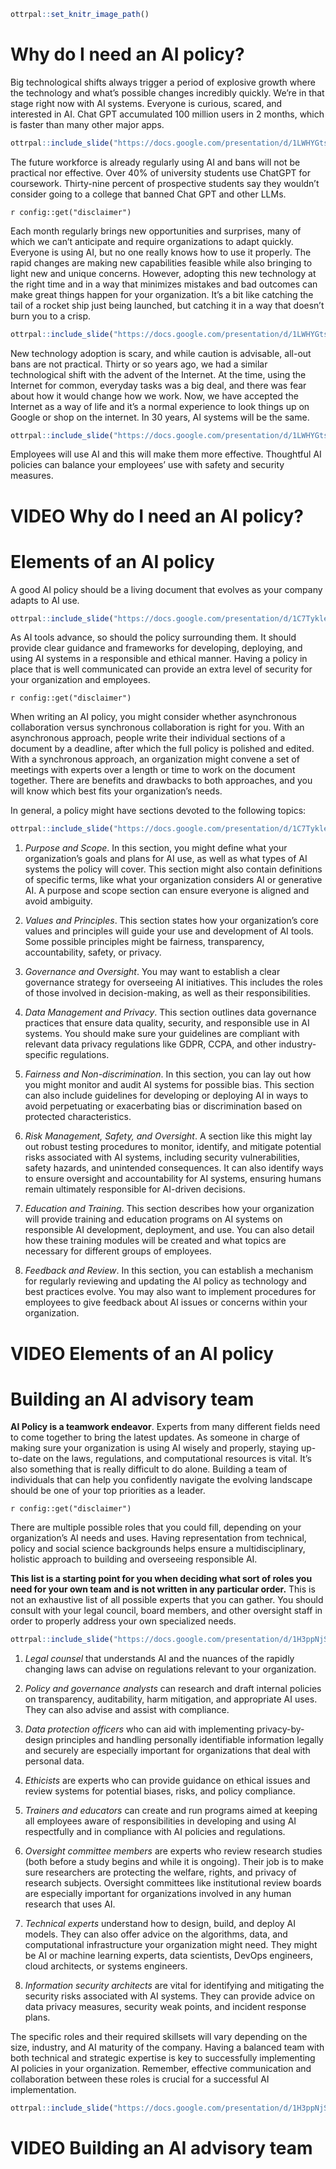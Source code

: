 ```r
ottrpal::set_knitr_image_path()
```
# Why do I need an AI policy?

Big technological shifts always trigger a period of explosive growth where the technology and what's possible changes incredibly quickly. We're in that stage right now with AI systems. Everyone is curious, scared, and interested in AI. Chat GPT accumulated 100 million users in 2 months, which is faster than many other major apps. 

```r
ottrpal::include_slide("https://docs.google.com/presentation/d/1LWHYGtstIn8gTzGBJpffycHbh2DDrogmYregm_MGZD8/edit#slide=id.g2a847b11aec_3_2")
```

The future workforce is already regularly using AI and bans will not be practical nor effective. Over 40% of university students use ChatGPT for coursework. Thirty-nine percent of prospective students say they wouldn’t consider going to a college that banned Chat GPT and other LLMs.



<div class = disclaimer>
`r config::get("disclaimer")`
</div>

Each month regularly brings new opportunities and surprises, many of which we can’t anticipate and require organizations to adapt quickly. Everyone is using AI, but no one really knows how to use it properly. The rapid changes are making new capabilities feasible while also bringing to light new and unique concerns. However, adopting this new technology at the right time and in a way that minimizes mistakes and bad outcomes can make great things happen for your organization. It’s a bit like catching the tail of a rocket ship just being launched, but catching it in a way that doesn’t burn you to a crisp.

```r
ottrpal::include_slide("https://docs.google.com/presentation/d/1LWHYGtstIn8gTzGBJpffycHbh2DDrogmYregm_MGZD8/edit#slide=id.g2642a7f2d76_1_30")
``` 

New technology adoption is scary, and while caution is advisable, all-out bans are not practical. Thirty or so years ago, we had a similar technological shift with the advent of the Internet. At the time, using the Internet for common, everyday tasks was a big deal, and there was fear about how it would change how we work. Now, we have accepted the Internet as a way of life and it’s a normal experience to look things up on Google or shop on the internet. In 30 years, AI systems will be the same.

```r
ottrpal::include_slide("https://docs.google.com/presentation/d/1LWHYGtstIn8gTzGBJpffycHbh2DDrogmYregm_MGZD8/edit#slide=id.gcf1264c749_0_135")
```



Employees will use AI and this will make them more effective. Thoughtful AI policies can balance your employees' use with safety and security measures.

# VIDEO Why do I need an AI policy?

# Elements of an AI policy

A good AI policy should be a living document that evolves as your company adapts to AI use.

```r
ottrpal::include_slide("https://docs.google.com/presentation/d/1C7TykleNSbPkaiJBJeCbxYte5sWWZ8J3uixt9RMyiWg/edit#slide=id.g2a0db34665a_0_6")
```

As AI tools advance, so should the policy surrounding them. It should provide clear guidance and frameworks for developing, deploying, and using AI systems in a responsible and ethical manner. Having a policy in place that is well communicated can provide an extra level of security for your organization and employees.

<div class = disclaimer>
`r config::get("disclaimer")`
</div>

When writing an AI policy, you might consider whether asynchronous collaboration versus synchronous collaboration is right for you. With an asynchronous approach, people write their individual sections of a document by a deadline, after which the full policy is polished and edited. With a synchronous approach, an organization might convene a set of meetings with experts over a length or time to work on the document together. There are benefits and drawbacks to both approaches, and you will know which best fits your organization's needs.

In general, a policy might have sections devoted to the following topics:

```r
ottrpal::include_slide("https://docs.google.com/presentation/d/1C7TykleNSbPkaiJBJeCbxYte5sWWZ8J3uixt9RMyiWg/edit#slide=id.gcf1264c749_0_135")
```

1. _Purpose and Scope_. In this section, you might define what your organization's goals and plans for AI use, as well as what types of AI systems the policy will cover. This section might also contain definitions of specific terms, like what your organization considers AI or generative AI. A purpose and scope section can ensure everyone is aligned and avoid ambiguity.

1. _Values and Principles_. This section states how your organization's core values and principles will guide your use and development of AI tools. Some possible principles might be fairness, transparency, accountability, safety, or privacy.

1. _Governance and Oversight_. You may want to establish a clear governance strategy for overseeing AI initiatives. This includes the roles of those involved in decision-making, as well as their responsibilities.

1. _Data Management and Privacy_. This section outlines data governance practices that ensure data quality, security, and responsible use in AI systems. You should make sure your guidelines are compliant with relevant data privacy regulations like GDPR, CCPA, and other industry-specific regulations.

1. _Fairness and Non-discrimination_. In this section, you can lay out how you might monitor and audit AI systems for possible bias. This section can also include guidelines for developing or deploying AI in ways to avoid perpetuating or exacerbating bias or discrimination based on protected characteristics.

1. _Risk Management, Safety, and Oversight_. A section like this might lay out robust testing procedures to monitor, identify, and mitigate potential risks associated with AI systems, including security vulnerabilities, safety hazards, and unintended consequences. It can also identify ways to ensure oversight and accountability for AI systems, ensuring humans remain ultimately responsible for AI-driven decisions.

1. _Education and Training_. This section describes how your organization will provide training and education programs on AI systems on responsible AI development, deployment, and use. You can also detail how these training modules will be created and what topics are necessary for different groups of employees.

1. _Feedback and Review_. In this section, you can establish a mechanism for regularly reviewing and updating the AI policy as technology and best practices evolve. You may also want to implement procedures for employees to give feedback about AI issues or concerns within your organization.

# VIDEO Elements of an AI policy

# Building an AI advisory team

**AI Policy is a teamwork endeavor**. Experts from many different fields need to come together to bring the latest updates. As someone in charge of making sure your organization is using AI wisely and properly, staying up-to-date on the laws, regulations, and computational resources is vital. It's also something that is really difficult to do alone. Building a team of individuals that can help you confidently navigate the evolving landscape should be one of your top priorities as a leader.

<div class = disclaimer>
`r config::get("disclaimer")`
</div>

There are multiple possible roles that you could fill, depending on your organization's AI needs and uses. Having representation from technical, policy and social science backgrounds helps ensure a multidisciplinary, holistic approach to building and overseeing responsible AI.

**This list is a starting point for you when deciding what sort of roles you need for your own team and is not written in any particular order.** This is not an exhaustive list of all possible experts that you can gather. You should consult with your legal council, board members, and other oversight staff in order to properly address your own specialized needs.

```r
ottrpal::include_slide("https://docs.google.com/presentation/d/1H3ppNjSW6OU25Z44MZWMtl1R_MH8BT-roJxiiH5Rlyk/edit#slide=id.g2a83edd52b2_0_160")
```

1. _Legal counsel_ that understands AI and the nuances of the rapidly changing laws can advise on regulations relevant to your organization. 

1. _Policy and governance analysts_ can research and draft internal policies on transparency, auditability, harm mitigation, and appropriate AI uses. They can also advise and assist with compliance.

1. _Data protection officers_ who can aid with implementing privacy-by-design principles and handling personally identifiable information legally and securely are especially important for organizations that deal with personal data.

1. _Ethicists_ are experts who can provide guidance on ethical issues and review systems for potential biases, risks, and policy compliance.

1. _Trainers and educators_ can create and run programs aimed at keeping all employees aware of responsibilities in developing and using AI respectfully and in compliance with AI policies and regulations.

1. _Oversight committee members_ are experts who review research studies (both before a study begins and while it is ongoing). Their job is to make sure researchers are protecting the welfare, rights, and privacy of research subjects. Oversight committees like institutional review boards are especially important for organizations involved in any human research that uses AI.

1. _Technical experts_ understand how to design, build, and deploy AI models. They can also offer advice on the algorithms, data, and computational infrastructure your organization might need.  They might be AI or machine learning experts, data scientists, DevOps engineers, cloud architects, or systems engineers.

1. _Information security architects_ are vital for identifying and mitigating the security risks associated with AI systems. They can provide advice on data privacy measures, security weak points, and incident response plans.

The specific roles and their required skillsets will vary depending on the size, industry, and AI maturity of the company. Having a balanced team with both technical and strategic expertise is key to successfully implementing AI policies in your organization. Remember, effective communication and collaboration between these roles is crucial for a successful AI implementation.

```r
ottrpal::include_slide("https://docs.google.com/presentation/d/1H3ppNjSW6OU25Z44MZWMtl1R_MH8BT-roJxiiH5Rlyk/edit#slide=id.g2a83edd52b2_0_214")
```

# VIDEO Building an AI advisory team
